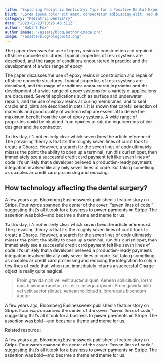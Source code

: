 ```yaml
---
title: "Exploring Pediatric Dentistry: Tips for a Positive Dental Experience for Kids"
blurb: "Lorem ipsum dolor sit amet, consectetur adipiscing elit, sed do eiusmod tempor incididunt ut labore et dolore magna aliqua. A diam maecenas sed enim ut sem. Bibendum neque egestas congue quisque egestas diam in arcu cursus."
category: "Pediatric Dentistry"
date: "2023-01-23T18:25:43.511Z"
author: "Robert Fox"
author_image: "/assets/blog/author-image.png"
image: "/assets/blog/blogpost3.png"
---
```


The paper discusses the use of epoxy resins in construction and repair of offshore concrete structures. Typical properties of resin systems are described, and the range of conditions encountered in practice and the development of a wide range of epoxy

<HeroImage src="/assets/blog/blogpost1_lg1.png" alt="hero image" />

The paper discusses the use of epoxy resins in construction and repair of offshore concrete structures. Typical properties of resin systems are described, and the range of conditions encountered in practice and the development of a wide range of epoxy systems for a variety of applications are discussed. Several applications such as surface and underwater repairs, and the use of epoxy resins as curing membranes, and to seal cracks and joints are described in detail. It is shown that careful selection of materials and good quality of workmanship are essential to derive the maximum benefit from the use of epoxy systems. A wide range of properties could be obtained from epoxies to suit the requirements of the designer and the contractor.

To this day, it’s not entirely clear which seven lines the article referenced. The prevailing theory is that it’s the roughly seven lines of curl it took to create a Charge. However, a search for the seven lines of code ultimately misses the point: the ability to open up a terminal, run this curl snippet, then immediately see a successful credit card payment felt like seven lines of code. It’s unlikely that a developer believed a production-ready payments integration involved literally only seven lines of code. But taking something as complex as credit card processing and reducing.

## How technology affecting the dental surgery?

A few years ago, Bloomberg Businessweek published a feature story on Stripe. Four words spanned the center of the cover: “seven lines of code,” suggesting that’s all it took for a business to power payments on Stripe. The assertion was bold—and became a theme and meme for us.

To this day, it’s not entirely clear which seven lines the article referenced. The prevailing theory is that it’s the roughly seven lines of curl it took to create a Charge. However, a search for the seven lines of code ultimately misses the point: the ability to open up a terminal, run this curl snippet, then immediately see a successful credit card payment felt like seven lines of code. It’s unlikely that a developer believed a production-ready payments integration involved literally only seven lines of code. But taking something as complex as credit card processing and reducing the integration to only a few lines of code that, when run, immediately returns a successful Charge object is really quite magical.

<ImageGroup>
  <BlogImage
    size="sm"
    src="/assets/blog/blogpost1_s1.png"
    alt="small blog image 1"
  />
  <BlogImage
    size="sm"
    src="/assets/blog/blogpost1_s2.png"
    alt="small blog image 2"
  />
</ImageGroup>

> Proin gravida nibh vel velit auctor aliquet. Aenean sollicitudin, lorem quis bibendum auctor, nisi elit consequat ipsum. Proin gravida nibh vel velit auctor aliquet. Aenean sollicitudin, lorem quis bibendum auctor

A few years ago, Bloomberg Businessweek published a feature story on Stripe. Four words spanned the center of the cover: “seven lines of code,” suggesting that’s all it took for a business to power payments on Stripe. The assertion was bold—and became a theme and meme for us.

<LinkGroup>
  Related resource :
  <LinkItem linkTo="#" linkText=" What is canal root and what causing it?" />
</LinkGroup>

A few years ago, Bloomberg Businessweek published a feature story on Stripe. Four words spanned the center of the cover: “seven lines of code,” suggesting that’s all it took for a business to power payments on Stripe. The assertion was bold—and became a theme and meme for us.
